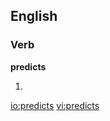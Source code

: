 ==English==

===Verb===
'''predicts'''

# {{third person singular of|[[predict]]}}

[[io:predicts]]
[[vi:predicts]]